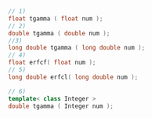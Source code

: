 ```cpp
// 1)
float tgamma ( float num );
// 2)
double tgamma ( double num );
//3)
long double tgamma ( long double num );
// 4)
float erfcf( float num );
// 5)
long double erfcl( long double num );
```
```cpp title="Additional Overloads"
// 6)
template< class Integer >
double tgamma ( Integer num );
```